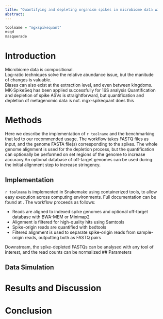 ```yaml
---
title: "Quantifying and depleting organism spikes in microbiome data with mgx-spikequant"
abstract:
---
```


```R
toolname = "mgxspikequant"
msqd
masquerade

```
# Introduction
Microbiome data is compositional.  
Log-ratio techniques solve the relative abundance issue, but the manitude of changes is valuable.  
Biases can also exist at the extraction level, and even between kingdoms.
MK-SpikeSeq has been applied successfully for 16S analysis
Quantification and depletion of spike ASVs is straightforward, but quantification and depletion of metagenomic data is not.
mgx-spikequant  does this

# Methods
Here we describe the implementation of `r toolname` and the benchmarking that led to our recommended usage.  The workflow takes FASTQ files as input, and the genome FASTA file(s) corresponding to the spikes.  The whole genome alignment is used for the depletion process, but the quantification can optionally be performed on set regions of the genome to increase accuracy.An optional database of off-target genomes can be used during the initial alignment step to increase stringency.

## Implementation
`r toolname` is implemented in Snakemake using containerized tools, to allow easy execution across computing environments. Full documentation can be found at <URL>. The workflow proceeds as follows:

- Reads are aligned to indexed spike genomes and optional off-target database with BWA-MEM or Minimap2
- Alignment is filtered for high-quality hits using Samtools
- Spike-origin reads are quantified with bedtools
- Filtered alignment is used to separate spike-origin reads from sample-origin reads, outputting both as FASTQ pairs

Downstream, the spike-depleted FASTQs can be analysed with any tool of interest, and the read counts can be normalized 
## Parameters 

## Data Simulation

# Results and Discussion

# Conclusion 